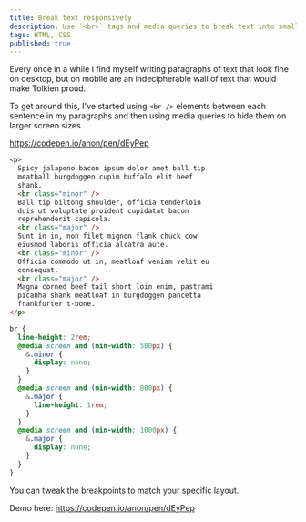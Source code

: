 ```yaml
---
title: Break text responsively
description: Use `<br>` tags and media queries to break text into smaller paragraphs on smaller screens
tags: HTML, CSS
published: true
---
```


Every once in a while I find myself writing paragraphs of text that look fine on desktop, but on mobile are an indecipherable wall of text that would make Tolkien proud.

To get around this, I've started using `<br />` elements between each sentence in my paragraphs and then using media queries to hide them on larger screen sizes.

https://codepen.io/anon/pen/dEyPep

```html numbered
<p>
  Spicy jalapeno bacon ipsum dolor amet ball tip
  meatball burgdoggen cupim buffalo elit beef
  shank.
  <br class="minor" />
  Ball tip biltong shoulder, officia tenderloin
  duis ut voluptate proident cupidatat bacon
  reprehenderit capicola.
  <br class="major" />
  Sunt in in, non filet mignon flank chuck cow
  eiusmod laboris officia alcatra aute.
  <br class="minor" />
  Officia commodo ut in, meatloaf veniam velit eu
  consequat.
  <br class="major" />
  Magna corned beef tail short loin enim, pastrami
  picanha shank meatloaf in burgdoggen pancetta
  frankfurter t-bone.
</p>
```

```scss numbered
br {
  line-height: 2rem;
  @media screen and (min-width: 500px) {
    &.minor {
      display: none;
    }
  }
  @media screen and (min-width: 800px) {
    &.major {
      line-height: 1rem;
    }
  }
  @media screen and (min-width: 1000px) {
    &.major {
      display: none;
    }
  }
}
```

You can tweak the breakpoints to match your specific layout.

Demo here: https://codepen.io/anon/pen/dEyPep
